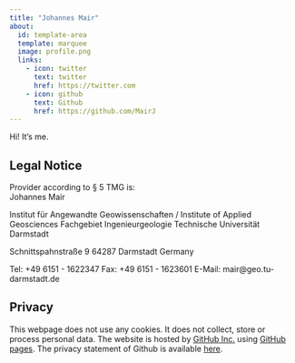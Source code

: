 ```yaml
---
title: "Johannes Mair"
about:
  id: template-area
  template: marquee
  image: profile.png
  links:
    - icon: twitter
      text: twitter
      href: https://twitter.com
    - icon: github
      text: Github
      href: https://github.com/MairJ
---
```





:::{#template-area}

Hi! It's me. 

:::

## Legal Notice

Provider according to § 5 TMG is:  
Johannes Mair

Institut für Angewandte Geowissenschaften / Institute of Applied Geosciences
Fachgebiet Ingenieurgeologie
Technische Universität Darmstadt

Schnittspahnstraße 9
64287 Darmstadt
Germany

Tel: +49 6151 - 1622347
Fax: +49 6151 - 1623601
E-Mail: mair@geo.tu-darmstadt.de

## Privacy

This webpage does not use any cookies. It does not collect, store or process personal data. The website is hosted by [GitHub Inc.](https://github.com/){target="_blank"} using [GitHub pages](https://docs.github.com/en/pages/getting-started-with-github-pages/about-github-pages){target="_blank"}. The privacy statement of Github is available [here](https://docs.github.com/en/site-policy/privacy-policies/github-privacy-statement){target="_blank"}. 
